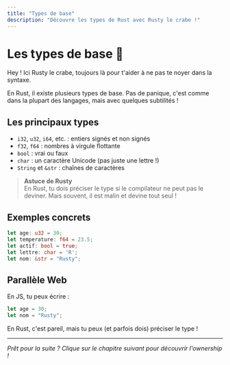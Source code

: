 ```yaml
---
title: "Types de base"
description: "Découvre les types de Rust avec Rusty le crabe !"
---
```


# Les types de base 🦀

Hey ! Ici Rusty le crabe, toujours là pour t'aider à ne pas te noyer dans la syntaxe.

En Rust, il existe plusieurs types de base. Pas de panique, c'est comme dans la plupart des langages, mais avec quelques subtilités !

## Les principaux types

- `i32`, `u32`, `i64`, etc. : entiers signés et non signés
- `f32`, `f64` : nombres à virgule flottante
- `bool` : vrai ou faux
- `char` : un caractère Unicode (pas juste une lettre !)
- `String` et `&str` : chaînes de caractères

> **Astuce de Rusty**  
> En Rust, tu dois préciser le type si le compilateur ne peut pas le deviner. Mais souvent, il est malin et devine tout seul !

## Exemples concrets

```rust
let age: u32 = 30;
let temperature: f64 = 23.5;
let actif: bool = true;
let lettre: char = 'R';
let nom: &str = "Rusty";
```

## Parallèle Web


En JS, tu peux écrire :

```js
let age = 30;
let nom = "Rusty";
```

En Rust, c'est pareil, mais tu peux (et parfois dois) préciser le type !

---

*Prêt pour la suite ? Clique sur le chapitre suivant pour découvrir l'ownership !*
